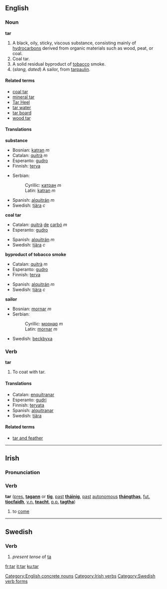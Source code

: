 ==English==
===Noun===
'''tar'''

# A black, oily, sticky, viscous substance, consisting mainly of [[hydrocarbons]] derived from organic materials such as wood, peat, or coal.
# Coal tar.
# A solid residual byproduct of [[tobacco]] smoke.
# (''slang, dated'') A sailor, from [[tarpaulin]].

====Related terms====
*[[coal tar]]
*[[mineral tar]]
*[[Tar Heel]]
*[[tar water]]
*[[tar board]]
*[[wood tar]]

====Translations====
'''substance'''
{{top}}
*Bosnian: [[katran]] ''m''
*Catalan: [[quitrà]] ''m''
*Esperanto: [[gudro]]
*Finnish: [[terva]]
{{mid}}
*Serbian:
*:Cyrillic: [[катран]] ''m''
*:Latin: [[katran]] ''m''
*Spanish: [[alquitrán]] ''m''
*Swedish: [[tjära]] ''c''
{{bottom}}

'''coal tar'''
{{top}}
*Catalan: [[quitrà]] [[de]] [[carbó]] ''m''
*Esperanto: [[gudro]]
{{mid}}
*Spanish: [[alquitrán]] ''m''
*Swedish: [[tjära]] ''c''
{{bottom}}

'''byproduct of tobacco smoke'''
{{top}}
*Catalan: [[quitrà]] ''m''
*Esperanto: [[gudro]]
*Finnish: [[terva]]
{{mid}}
*Spanish: [[alquitrán]] ''m''
*Swedish: [[tjära]] ''c''
{{bottom}}

'''sailor'''
{{top}}
*Bosnian: [[mornar]] ''m''
*Serbian:
*:Cyrillic: [[морнар]] ''m''
*:Latin: [[mornar]] ''m''

{{mid}}
*Swedish: [[beckbyxa]]
{{bottom}}

===Verb===
'''tar'''

# To coat with tar.

====Translations====
*Catalan: [[enquitranar]] 
*Esperanto: [[gudri]]
*Finnish: [[tervata]]
*Spanish: [[alquitranar]] 
*Swedish: [[tjära]]

====Related terms====
*[[tar and feather]]

[[Category:English concrete nouns]]

----

==Irish==
===Pronunciation===
{{IPA|[tar]}}

===Verb===
'''tar''' ([[present|pres.]] '''[[tagann]]''' or '''[[tig]]''', [[past]] '''[[tháinig]]''', [[past]] [[autonomous]] '''[[thángthas]]''', [[future|fut.]] '''[[tiocfaidh]]''', [[verbal noun|v.n.]] '''[[teacht]]''', [[past participle|p.p.]] '''[[tagtha]]''')

#to [[come]]

[[Category:Irish verbs]]

----

==Swedish==
===Verb===

#''present tense'' of [[ta]]

[[Category:Swedish verb forms]]

[[fr:tar]]
[[it:tar]]
[[ku:tar]]